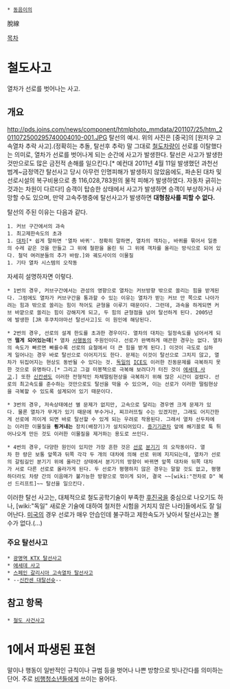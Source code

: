  * [[동음이의]]

脫線 

[[목차]]
= 철도사고 =
열차가 선로를 벗어나는 사고.

== 개요 ==
http://pds.joins.com/news/component/htmlphoto_mmdata/201107/25/htm_2011072500295740004010-001.JPG
탈선의 예시. 위의 사진은 [중국]의 [원저우 고속열차 추락 사고].(정확히는 추돌, 탈선후 추락)
말 그대로 [[철도차량]]이 선로를 이탈했다는 의미로, 열차가 선로를 벗어나게 되는 순간에 사고가 발생한다. 탈선은 사고가 발생한 것만으로도 많은 금전적 손해를 일으킨다.[* 예컨대 2011년 4월 11일 발생했던 과천선 범계~금정역간 탈선사고 당시 아무런 인명피해가 발생하지 않았음에도, 파손된 대차 및 선로시설의 복구비용으로 총 116,028,783원의 물적 피해가 발생하였다. 자동차 긁히는 것과는 차원이 다르다!] 승객이 탑승한 상태에서 사고가 발생하면 승객이 부상하거나 사망할 수도 있으며, 만약 고속주행중에 탈선사고가 발생하면 '''대형참사를 피할 수 없다.'''

탈선의 주된 이유는 다음과 같다.
 1. 커브 구간에서의 과속
 1. 최고제한속도의 초과
 1. [[대차]][* 쉽게 말하면 '열차 바퀴'. 정확히 말하면, 열차의 객차는, 바퀴를 묶어서 일종의 수레 같은 것을 만들고 그 위에 철판을 올린 뒤 그 위에 객차를 올리는 방식으로 되어 있다. 철덕 여러분들의 추가 바람.]와 궤도사이의 이물질
 1. 기타 열차 시스템의 오작동

자세히 설명하자면 이렇다.
 * 1번의 경우, 커브구간에서는 관성의 영향으로 열차는 커브방향 밖으로 쏠리는 힘을 받게된다. 그럼에도 열차가 커브구간을 통과할 수 있는 이유는 열차가 받는 커브 안 쪽으로 나아가려는 힘과 밖으로 쏠리는 힘이 적어도 균형을 이루기 때문이다. 그런데, 과속을 하게되면 커브 바깥으로 쏠리는 힘이 강해지게 되고, 두 힘의 균형점을 넘어 탈선하게 된다. 2005년에 발생한 [JR 후쿠치야마선 탈선사고]도 이 원인에 해당된다.

 * 2번의 경우, 선로의 설계 한도를 초과한 경우이다. 열차의 대차는 일정속도를 넘어서게 되면 '''떨게 되어있는데'''[* 열차 [[사행동]]의 주원인이다. 선로가 완벽하게 매끈한 경우는 없다. 열차의 속도가 빠르면 빠를수록 선로의 요철에서 더 큰 힘을 받게 된다.] 이것이 극도로 심하게 일어나는 경우 바로 탈선으로 이어지기도 한다. 문제는 이것이 탈선으로 그치지 않고, 열차가 뒤집어지는 현상도 동반될 수 있다는 것. [[독일]]의 [[ICE]]도 이러한 진동문제를 극복하지 못한 것으로 유명하다.[* 그리고 그걸 미봉책으로 극복해 보려다가 터진 것이 [[에세데 사고]].] 또한 [[신칸센]]도 이러한 전형적인 차체떨림현상을 극복하기 위해 많은 시간이 걸렸다. 선로의 최고속도를 준수하는 것만으로도 탈선을 막을 수 있으며, 이는 선로가 이러한 떨림현상을 극복할 수 있도록 설계되어 있기 때문이다.

 * 3번의 경우, 저속상태에선 별 문제가 없지만, 고속으로 달리는 경우엔 크게 문제가 있다. 물론 열차가 무게가 있기 때문에 부수거나, 찌끄러뜨릴 수는 있겠지만, 그래도 어지간한게 선로에 끼이게 되면 바로 탈선할 수 있게 되는 우려로 작용된다. 그래서 열차 선두차에는 이러한 이물질을 '''튕겨내는''' 장치(배장기)가 설치되어있다. [[증기기관차]] 앞에 쐐기꼴로 툭 튀어나오게 만든 것도 이러한 이물질을 제거하는 용도로 쓰인다.

 * 4번의 경우, 다양한 원인이 있지만 가장 흔한 것은 [[선로]] [[분기기]] 의 오작동이다. 열차 한 량은 보통 앞쪽과 뒤쪽 각각 두 개의 대차에 의해 선로 위에 지지되는데, 열차가 선로의 갈림길인 분기기 위에 올라간 상태에서 분기기의 방향이 바뀌면 앞쪽 대차와 뒤쪽 대차가 서로 다른 선로로 올라가게 된다. 두 선로가 평행하지 않은 경우는 말할 것도 없고, 평행하더라도 차량 간의 이음매가 불가능한 방향으로 꺾이게 되어, 결국 ~~[wiki:"전차로 D" 복선 드리프트]~~ 탈선을 일으킨다.

이러한 탈선 사고는, 대체적으로 철도공학기술이 부족한 [[후진국]]을 중심으로 나오기도 하나, [wiki:"독일" 새로운 기술에 대하여 철저한 시험을 거치지 않은 나라]들에서도 잘 일어난다. [[미국]]의 경우 선로가 매우 안습인데 불구하고 제한속도가 낮아서 탈선사고는 볼 수가 없다.(...) 
=== 주요 탈선사고 ===
 * [[광명역 KTX 탈선사고]]
 * [[에세데 사고]]
 * [[스페인 갈리시아 고속열차 탈선사고]]
 * --[[신칸센 대탈선슛]]--


== 참고 항목 ==
 * [[철도 사건사고]]
 
= 1에서 파생된 표현 =
말이나 행동이 일반적인 규칙이나 규범 등을 벗어나 나쁜 방향으로 빗나간다를 의미하는 단어. 주로 [[비행청소년]]들에게 쓰이는 용어다.
